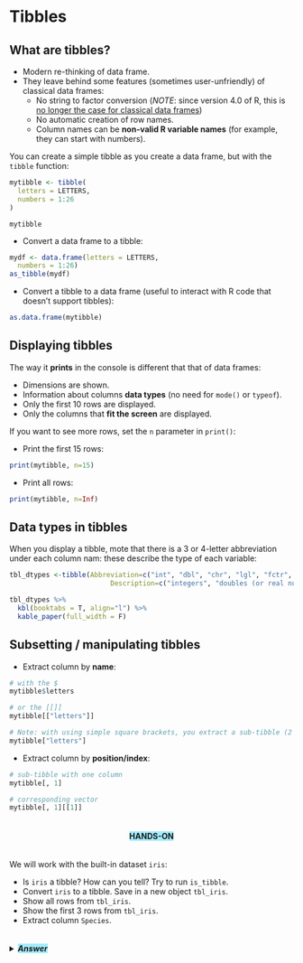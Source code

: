 # Tibbles

## What are tibbles?

* Modern re-thinking of data frame.
* They leave behind some features (sometimes user-unfriendly) of classical data frames:
  * No string to factor conversion (*NOTE*: since version 4.0 of R, this is <u>no longer the case for classical data frames</u>)
  * No automatic creation of row names.
  * Column names can be **non-valid R variable names** (for example, they can start with numbers).

You can create a simple tibble as you create a data frame, but with the `tibble` function:

```r
mytibble <- tibble(
  letters = LETTERS,
  numbers = 1:26
)
```

```{echo=F, eval=F}
mytibble
```

* Convert a data frame to a tibble:

```r
mydf <- data.frame(letters = LETTERS,
  numbers = 1:26)
as_tibble(mydf)
```

* Convert a tibble to a data frame (useful to interact with R code that doesn't support tibbles):

```r
as.data.frame(mytibble)
```


## Displaying tibbles

The way it **prints** in the console is different that that of data frames:

* Dimensions are shown.
* Information about columns **data types** (no need for `mode()` or `typeof`).
* Only the first 10 rows are displayed.
* Only the columns that **fit the screen** are displayed.

If you want to see more rows, set the `n` parameter in `print()`:

* Print the first 15 rows:

```r
print(mytibble, n=15)
```

* Print all rows:

```r
print(mytibble, n=Inf)
```

## Data types in tibbles

When you display a tibble, mote that there is a 3 or 4-letter abbreviation under each column nam: these describe the type of each variable:

```r
tbl_dtypes <-tibble(Abbreviation=c("int", "dbl", "chr", "lgl", "fctr", "date", "dttm"), 
                         Description=c("integers", "doubles (or real numbers)", "character vectors (or strings)", "logicals (TRUE or FALSE)", "factors (categorical variables)", "dates", "date-time (a date + a time)"))

tbl_dtypes %>%
  kbl(booktabs = T, align="l") %>%
  kable_paper(full_width = F)
```

## Subsetting / manipulating tibbles

* Extract column by **name**:

```r
# with the $
mytibble$letters

# or the [[]]
mytibble[["letters"]]

# Note: with using simple square brackets, you extract a sub-tibble (2 dimensions)
mytibble["letters"]
```

* Extract column by **position/index**:

```r
# sub-tibble with one column
mytibble[, 1]

# corresponding vector
mytibble[, 1][[1]]
```


<center><h4 style="background-color: #a4edff; display: inline-block;">**HANDS-ON**</h4></center>

We will work with the built-in dataset `iris`:

* Is `iris` a tibble? How can you tell? Try to run `is_tibble`.
* Convert `iris` to a tibble. Save in a new object `tbl_iris`.
* Show all rows from `tbl_iris`.
* Show the first 3 rows from `tbl_iris`.
* Extract column `Species`.

<details>
<summary>
<h5 style="background-color: #a4edff; display: inline-block;">*Answer*</h5>
</summary>

```r
# Is iris a tibble?
is_tibble(iris)

# Convert iris to a tibble. Save in a new object tbl_iris.
tbl_iris <- tibble(iris)

# Show all rows from tbl_iris.
print(tbl_iris, n=Inf)

# Show the first 3 rows from tbl_iris.
print(tbl_iris, n=3)

# Extract column Species.
  # create a tibble with only one column:
tbl_iris["Species"] 
  # create a vector:
tbl_iris[["Species"]] # same as tbl_iris$Species
```

</details>




